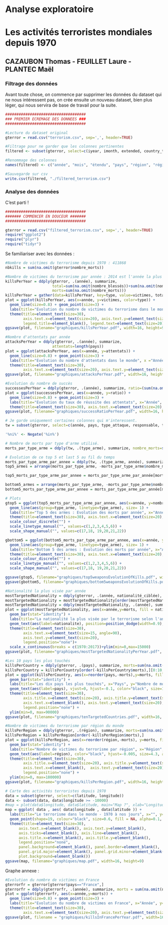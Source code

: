 # Analyse exploratoire
# Les activités terroristes mondiales depuis 1970
## CAZAUBON Thomas - FEUILLET Laure - PLANTEC Maël

### Filtrage des données

Avant toute chose, on commence par supprimer les données du dataset qui ne nous intéressent pas, on crée ensuite un nouveau dataset, bien plus léger, qui nous servira de base de travail pour la suite.

```r
####################################
### PREMIER ECREMAGE DES DONNEES ###
####################################

#Lecture du dataset original
gterror = read.csv("terrorism.csv", sep=',', header=TRUE)

#Filtrage pour ne garder que les colonnes pertinentes
filtered <- subset(gterror, select=c(iyear, imonth, extended, country_txt, region_txt, provstate, city, latitude, longitude, multiple, success, suicide, attacktype1_txt, targtype1_txt, natlty1_txt, gname, nperps, claimed, weaptype1_txt, nkill, nkillter, nwound, nwoundte))

#Renommage des colonnes 
names(filtered) <- c("année", "mois", "étendu", "pays", "région", "région_locale", "ville", "latitude", "longitude", "multiple", "succès", "suicide", "type_attaque", "cible", "nationalité_ciblée", "responsable", "nombre_terroristes", "revendiqué", "type_arme", "nombre_morts", "nombre_terroristes_morts", "nombre_blessés", "nombre_terroristes_blessés")

#Sauvegarde sur csv
write.csv(filtered, "./filtered_terrorism.csv")
```
### Analyse des données
C'est parti !
```r
####################################
####### COMMENCER EN DOUCEUR #######
####################################

gterror = read.csv("filtered_terrorism.csv", sep=',', header=TRUE)
require("ggplot2")
require("plyr")
require("tidyr")
```
Se familiariser avec les données :
```r
#Nombre de victimes du terrorisme depuis 1970 : 411868
nbkills = sum(na.omit(gterror$nombre_morts))
```

```r
#Nombre de victimes du terrorisme par année : 2014 est l'année la plus meurtrière avec quasiment 45000 victimes !
killsPerYear = ddply(gterror, .(année), summarize,
                     total=sum(na.omit(nombre_blessés))+sum(na.omit(nombre_morts)),
                     morts=sum(na.omit(nombre_morts)))
killsPerYear = gather(data=killsPerYear, key=type, value=victimes, total, morts)
plot = ggplot(killsPerYear, aes(x=année, y=victimes, color=type)) + 
  geom_line(size=0.8) + geom_point(size=3) + 
  labs(title="Evolution du nombre de victimes du terrorisme dans le monde", x ="Année", y="Nombre de victimes") + 
  theme(title=element_text(size=30), 
        axis.text.x=element_text(size=20), axis.text.y=element_text(size=20), 
        legend.title=element_blank(), legend.text=element_text(size=20))
ggsave(plot, filename="graphiques/killsPerYear.pdf", width=16, height=9)
```

```r
#Nombre d'attentats par année
attacksPerYear = ddply(gterror, .(année), summarize,
                     attentats=length(pays))
plot = ggplot(attacksPerYear, aes(x=année, y=attentats)) + 
  geom_line(size=0.8) + geom_point(size=3) + 
  labs(title="Evolution du nombre d'attentats dans le monde", x ="Année", y="Nombre d'attentats") + 
  theme(title=element_text(size=30), 
        axis.text.x=element_text(size=20), axis.text.y=element_text(size=20))
ggsave(plot, filename="graphiques/attacksPerYear.pdf", width=16, height=9)
```

```r
#Evolution du nombre de succès
successesPerYear = ddply(gterror, .(année), summarize, ratio=(sum(na.omit(succès))/length(année)))
plot = ggplot(successesPerYear, aes(x=année, y=ratio)) +
  geom_line(size=0.8) + geom_point(size=3) +  
  labs(title="Evolution du taux de réussite des attentats", x="Année", y="Taux de réussite") +
  theme(title=element_text(size=30), axis.text.x=element_text(size=20), axis.text.y=element_text(size=20))
ggsave(plot, filename="graphiques/successRatioPerYear.pdf", width=16, height=9)
```

```r
# Je garde uniquement certaines colonnes qui m'interessent.
tw = subset(gterror, select=c(année, pays, type_attaque, responsable, type_arme, nombre_morts, nombre_blessés))

'%ni%' <- Negate('%in%')

# Nombre de morts par type d'arme utilisé.
morts_par_type_arme = ddply(tw, .(type_arme), summarize, nombre_morts=sum(na.omit(nombre_morts)))

# Evolution de ce top 5 et last 5 au fil du temps
morts_par_type_arme_par_annee = ddply(tw, .(type_arme, année), summarize, nombre_morts=sum(na.omit(nombre_morts)))
top5_armes = arrange(morts_par_type_arme, -morts_par_type_arme$nombre_morts)[1:5,]

top5_morts_par_type_arme_par_annee = morts_par_type_arme_par_année[morts_par_type_arme_par_année$type_arme %in% top5_armes$type_arme, ]

bottom5_armes = arrange(morts_par_type_arme, -morts_par_type_arme$nombre_morts)[7:12,]
bottom5_morts_par_type_arme_par_annee = morts_par_type_arme_par_année[morts_par_type_arme_par_année$type_arme %in% bottom5_armes$type_arme, ]

# Plots
gtop5 = ggplot(top5_morts_par_type_arme_par_annee, aes(x=année, y=nombre_morts, color=type_arme)) + 
  geom_line(aes(group=type_arme, linetype=type_arme), size= 1) + 
  labs(title="Top 5 des armes : Evolution des morts par année", x="Année", y="Nombre de morts", color="Arme") + 
  theme(title=element_text(size=30), axis.text.x=element_text(size=20), axis.text.y=element_text(size=20), legend.text=element_text(size=15)) + 
  scale_colour_discrete("") + 
  scale_linetype_manual("", values=c(1,2,3,4,5,6)) + 
  scale_shape_manual("", values=c(17,18, 19,20,21,22))

gbottom5 = ggplot(bottom5_morts_par_type_arme_par_annee, aes(x=année, y=nombre_morts, color=type_arme)) + 
  geom_line(aes(group=type_arme, linetype=type_arme), size= 1) + 
  labs(title="Bottom 5 des armes : Evolution des morts par année", x="Année", y="Nombre de morts", color = "Arme") + 
  theme(title=element_text(size=30), axis.text.x=element_text(size=20), axis.text.y=element_text(size=20), legend.text=element_text(size=15)) + 
  scale_colour_discrete("") + 
  scale_linetype_manual("", values=c(1,2,3,4,5,6)) + 
  scale_shape_manual("", values=c(17,18, 19,20,21,22))

ggsave(gtop5, filename="graphiques/top5weaponsEvolutionOfKills.pdf", width=16, height=9)
ggsave(gbottom5, filename="graphiques/bottom5weaponsEvolutionOfKills.pdf", width=16, height=9)
```

```r
#Nationalité la plus visée par année
mostTargetedNationality = ddply(gterror, .(année, nationalité_ciblée), summarize, morts=sum(na.omit(nombre_morts)))
mostTargetedNationality = mostTargetedNationality[order(mostTargetedNationality$année, -mostTargetedNationality$morts),]
mostTargetedNationality = ddply(mostTargetedNationality, .(année), summarize, nationalite=nationalité_ciblée[1], morts=morts[1])
plot = ggplot(mostTargetedNationality, aes(x=année,y=morts, fill = nationalite)) +
  geom_bar(stat="identity") + 
  labs(title="La nationalité la plus visée par le terrorisme selon l'année", x="Année", y="Nombre de morts") + 
  geom_text(aes(label=nationalite), position=position_dodge(width=0.9), size=6, vjust=0.4, hjust=-0.1, angle = 90) +
  theme(title=element_text(size=30), 
        axis.text.x=element_text(size=15, angle=90), 
        axis.text.y=element_text(size=20), 
        legend.position="none")+
  scale_x_continuous(breaks = c(1970:2017))+ylim(min=0,max=15000)
ggsave(plot, filename="graphiques/mostTargetedNationalityPerYear.pdf", width=16, height=9)
```

```r
#Les 10 pays les plus touchés
killsPerCountry = ddply(gterror, .(pays), summarize, morts=sum(na.omit(nombre_morts)))
killsPerCountry = killsPerCountry[order(-killsPerCountry$morts),][0:10,]
plot = ggplot(killsPerCountry, aes(x=reorder(pays,-morts),y=morts, fill=pays)) +
  geom_bar(stat="identity") +
  labs(title="Les dix pays les plus touchés", x="Pays", y="Nombre de morts") +
  geom_text(aes(label=pays), vjust=0, hjust=-0.1, color="black", size=10, angle=90) + 
  theme(title=element_text(size=30), 
        axis.title.x=element_text(size=20), axis.title.y=element_text(size=20), 
        axis.text.x=element_blank(), axis.text.y=element_text(size=20),  
        legend.position="none") + 
  ylim(min=0, max=90000)
ggsave(plot, filename="graphiques/tenTargetedCountries.pdf", width=16, height=9)
```

```r
#Nombre de victimes du terrorisme par région du monde
killsPerRegion = ddply(gterror, .(région), summarize, morts=sum(na.omit(nombre_morts)))
killsPerRegion = killsPerRegion[order(-killsPerRegion$morts),]
plot = ggplot(killsPerRegion, aes(x=reorder(région,-morts), y=morts, fill=région)) +
  geom_bar(stat="identity") +
  labs(title="Nombre de victimes du terrorisme par région", x="Région", y="Nombre de morts") + 
  geom_text(aes(label=région), color="black", hjust=-0.005, size=4.3, angle=90) +
  theme(title=element_text(size=30), 
        axis.title.x=element_text(size=20), axis.title.y=element_text(size=20), 
        axis.text.x=element_blank(),  axis.text.y=element_text(size=20), 
        legend.position="none") +
  ylim(min=0, max=180000)
ggsave(plot, filename="graphiques/killsPerRegion.pdf", width=16, height=9)
```

```r
# Carte des activités terroristes depuis 1970
data = subset(gterror, select=c(latitude, longitude))
data <- subset(data, data$longitude >= -10000)
#map = plot(data$longitude, data$latitude, main="Map ?", xlab="Longitude", ylab="Latitude", pch=20)
map = ggplot( data , aes( data$longitude , data$latitude )) + 
  labs(title="Le terrorisme dans le monde - 1970 à nos jours", x="", y="") + 
  geom_point(shape=19, colour="black", size=0.6, fill = NA, alpha=0.1, stroke=1) + 
  theme(title=element_text(size=30),
      axis.text.x=element_blank(), axis.text.y=element_blank(),
      axis.ticks=element_blank(), axis.line=element_blank(),
      axis.title.x=element_blank(), axis.title.y=element_blank(),
      legend.position="none",
      panel.background=element_blank(), panel.border=element_blank(),
      panel.grid.major=element_blank(), panel.grid.minor=element_blank(),
      plot.background=element_blank())
ggsave(map, filename="graphiques/map.pdf", width=16, height=9)
```

Graphe annexe : 
```r
#Evolution du nombre de victimes en France
gterrorfr = gterror[gterror$pays=="France",]
gterrorfr = ddply(gterrorfr, .(année), summarize, morts = sum(na.omit(nombre_morts)))
plot = ggplot(gterrorfr, aes(x=année,y=morts)) +
  geom_line(size=0.8) + geom_point(size=3) + 
  labs(title="Evolution du nombre de victimes en France", x="Année", y="Nombre de morts") +
  theme(title=element_text(size=30),
        axis.text.x=element_text(size=20), axis.text.y=element_text(size=20))
ggsave(plot, filename = "graphiques/killsInFrancePerYear.pdf", width=16, height=9)
```